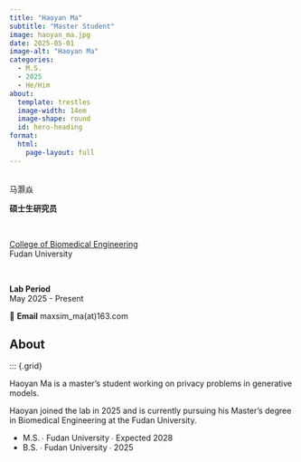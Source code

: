 ```yaml
---
title: "Haoyan Ma"
subtitle: "Master Student"
image: haoyan_ma.jpg
date: 2025-05-01
image-alt: "Haoyan Ma"
categories:
  - M.S.
  - 2025
  - He/Him
about:
  template: trestles
  image-width: 14em
  image-shape: round
  id: hero-heading
format:
  html:
    page-layout: full
---
```


::: {#hero-heading}

&nbsp;
<div class="h1">马灏焱</div>

**硕士生研究员**  

&nbsp;

[College of Biomedical Engineering](https://bme-college.fudan.edu.cn/)  
Fudan University

&nbsp;

**Lab Period**  
May 2025 - Present

📧 **Email** maxsim_ma(at)163.com

:::

## About

::: {.grid}

::: {.g-col-6 #about-me-1}

Haoyan Ma is a master's student working on privacy problems in generative models.

:::

::: {.g-col-6 #about-me-2}

Haoyan joined the lab in 2025 and is currently pursuing his Master's degree in Biomedical Engineering at the Fudan University.

<ul class="fa-ul">
   <li><span class="fa-li"><i class="fa-solid fa-graduation-cap"></i></span>M.S. ∙ Fudan University ∙ Expected 2028</li>
   <li><span class="fa-li"><i class="fa-solid fa-graduation-cap"></i></span>B.S. ∙ Fudan University ∙ 2025</li>
</ul>

:::
